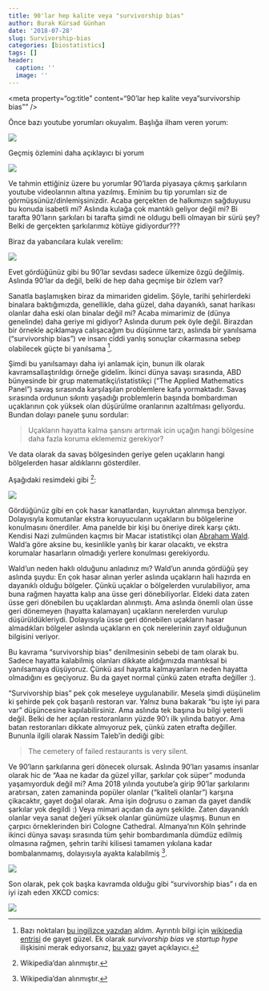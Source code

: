 ```yaml
---
title: 90'lar hep kalite veya "survivorship bias"
author: Burak Kürsad Günhan
date: '2018-07-28'
slug: Survivorship-bias
categories: [biostatistics]
tags: []
header:
  caption: ''
  image: ''
---
```


  <meta property="og:title" content="90'lar hep kalite veya "survivorship bias"" />
  <meta property="og:description" content="Gerceketen müzigimiz kötüye mi gidiyor?" />
  <meta property="og:url" content="http://example.com/my_article.html" />
  <meta property="og:image" content="/post/2018-07-28-Survivorship-bias_files/figure-html/plane.png" />


Önce bazı youtube yorumları okuyalım. Başlığa ilham veren yorum:

![](/post/2018-07-28-Survivorship-bias_files/figure-html/youtube1.png)

Geçmiş özlemini daha açıklayıcı bi yorum

![](/post/2018-07-28-Survivorship-bias_files/figure-html/youtube2.png)

Ve tahmin ettiğiniz üzere bu yorumlar 90'larda piyasaya çıkmış
şarkıların youtube videolarının altına yazılmış. Eminim bu tip yorumları siz de görmüşsünüz/dinlemişsinizdir. Acaba gerçekten de halkımızın sağduyusu bu konuda isabetli mi? Aslında kulağa çok mantıklı geliyor değil mi? Bi tarafta 90'ların şarkıları bi tarafta şimdi ne oldugu belli olmayan bir sürü şey? Belki de gerçekten şarkılarımız kötüye gidiyordur???

Biraz da yabancılara kulak verelim:

![](/post/2018-07-28-Survivorship-bias_files/figure-html/youtube-eng.png)

Evet gördüğünüz gibi bu 90'lar sevdası sadece ülkemize özgü değilmiş. Aslında 90'lar da değil, belki de hep daha geçmişe bir özlem var?

Sanatla başlamışken biraz da mimariden gidelim. Şöyle, tarihi şehirlerdeki binalara baktığımızda, genellikle, daha güzel, daha dayanıklı, sanat harikası olanlar daha eski olan binalar değil mi? Acaba mimarimiz de (dünya genelinde) daha geriye mi gidiyor? Aslında durum pek öyle değil. Birazdan bir örnekle açıklamaya calışacağım bu düşünme tarzı, aslında bir yanılsama ("survivorship bias") ve insanı ciddi yanlış sonuçlar cıkarmasına sebep olabilecek güçte bi yanılsama [^1].   

[^1]: Bazı noktaları [bu ingilizce yazıdan](https://youarenotsosmart.com/2013/05/23/survivorship-bias/) aldım. Ayrıntılı bilgi için [wikipedia entrisi](https://en.wikipedia.org/wiki/Survivorship_bias) de gayet güzel. Ek olarak *survivorship bias* ve *startup hype* ilişkisini merak edıyorsanız, [bu yazı](https://www.sonyaellenmann.com/2018/06/survivorship-bias-and-startup-hype.html) gayet açıklayıcı.

Şimdi bu yanılsamayı daha iyi anlamak için, bunun ilk olarak kavramsallaştırıldıgı örneğe gidelim. İkinci dünya savaşı sırasında, ABD bünyesinde bir grup matematikçi/istatistikçi ("The Applied Mathematics Panel") savaş sırasında karşılaşılan problemlere kafa yormaktadır. Savaş sırasında ordunun sıkıntı yaşadığı problemlerin başında bombardıman uçaklarının çok yüksek olan düşürülme oranlarının azaltılması geliyordu. Bundan dolayı panele şunu sordular: 

> Uçakların hayatta kalma şansını artırmak icin uçağın hangi bölgesine daha fazla koruma eklememiz gerekiyor? 


Ve data olarak da savaş bölgesinden geriye gelen uçakların hangi bölgelerden hasar aldıklarını gösterdiler. 

Aşağıdaki resimdeki gibi [^2]:

[^2]: Wikipedia'dan alınmıştır.

![](/post/2018-07-28-Survivorship-bias_files/figure-html/plane.png)

Gördüğünüz gibi en çok hasar kanatlardan, kuyruktan alınmışa benziyor. Dolayısıyla komutanlar ekstra koruyucuların uçakların bu bölgelerine konulmasını önerdiler. Ama panelde bir kişi bu öneriye direk karşı çıktı. Kendisi Nazi zulmünden kaçmıs bir Macar istatistikçi olan [Abraham Wald](https://en.wikipedia.org/wiki/Abraham_Wald). Wald'a göre aksine bu, kesinlikle yanlış bir karar olacaktı, ve ekstra korumalar hasarların olmadığı yerlere konulması gerekiyordu.

Wald'un neden haklı olduğunu anladınız mı? Wald'un anında gördüğü şey aslında şuydu: En çok hasar alınan yerler aslında uçakların hali hazırda en dayanıklı olduğu bölgeler. Çünkü uçaklar o bölgelerden vurulabiliyor, ama buna rağmen hayatta kalıp ana üsse geri dönebiliyorlar. Eldeki data zaten üsse geri dönebilen bu uçaklardan alınmıştı. Ama aslında önemli olan üsse geri dönemeyen (hayatta kalamayan) uçakların nerelerden vurulup düşürüldükleriydi. Dolayısıyla üsse geri dönebilen uçakların hasar almadıkları bölgeler aslında uçakların en çok nerelerinin zayıf olduğunun bilgisini veriyor. 

Bu kavrama "survivorship bias" denilmesinin sebebi de tam olarak bu. Sadece hayatta kalabilmiş olanları dikkate aldığımızda mantıksal bi yanılsamaya düşüyoruz. Çünkü asıl hayatta kalmayanların neden hayatta olmadığını es geçiyoruz. Bu da gayet normal çünkü zaten etrafta değiller :). 

"Survivorship bias" pek çok meseleye uygulanabilir. Mesela şimdi düşünelim ki şehirde pek çok başarılı restoran var. Yalnız buna bakarak "bu işte iyi para var" düşüncesine kapılabilirsiniz. Ama aslında tek başına bu bilgi yeterli değil. Belki de her açılan restoranların yüzde 90'ı ilk yılında batıyor. Ama batan restoranları dikkate almıyoruz pek, çünkü zaten etrafta değiller. Bununla ilgili olarak Nassim Taleb'in dediği gibi:

> The cemetery of failed restaurants is very silent.


Ve 90'ların şarkılarına geri dönecek olursak. Aslında 90'ları yasamıs insanlar olarak hic de "Aaa ne kadar da güzel yillar, şarkılar çok süper" modunda yaşamıyorduk değil mi? Ama 2018 yılında youtube'a girip 90'lar şarkılarını aratırsan, zaten zamaninda popüler olanlar ("kaliteli olanlar") karşına çikacaktır, gayet doğal olarak. Ama işin doğrusu o zaman da gayet dandik şarkılar yok degildi :) Veya mimari açıdan da aynı şekilde. Zaten dayanıklı olanlar veya sanat değeri yüksek olanlar günümüze ulaşmış. Bunun en çarpıcı örneklerinden biri Cologne Cathedral. Almanya'nın Köln şehrinde ikinci dünya savaşı sırasında tüm şehir bombardımanla dümdüz edilmiş olmasına rağmen, şehrin tarihi kilisesi tamamen yıkılana kadar bombalanmamış, dolayısıyla ayakta kalabilmiş [^3].

[^3]: Wikipedia'dan alınmıştır.


![](/post/2018-07-28-Survivorship-bias_files/figure-html/dom.png) 



Son olarak, pek çok başka kavramda olduğu gibi "survivorship bias" ı da en iyi izah eden XKCD comics:


 ![](/post/2018-07-28-Survivorship-bias_files/figure-html/xkcd.png)




